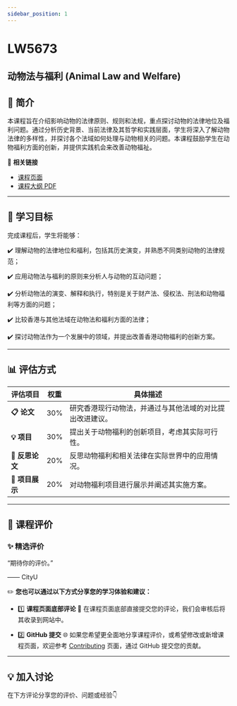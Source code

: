 ```yaml
---
sidebar_position: 1
---
```


# LW5673
## 动物法与福利 (Animal Law and Welfare)

## **📘 简介**
本课程旨在介绍影响动物的法律原则、规则和法规，重点探讨动物的法律地位及福利问题。通过分析历史背景、当前法律及其哲学和实践层面，学生将深入了解动物法律的多样性，并探讨各个法域如何处理与动物相关的问题。本课程鼓励学生在动物福利方面的创新，并提供实践机会来改善动物福祉。

🔗 **相关链接**
- [课程页面](https://www.cityu.edu.hk/catalogue/pg/202425/course/LW5673.htm)
- [课程大纲 PDF](https://www.cityu.edu.hk/catalogue/pg/202425/course/LW5673.pdf)

---

## **🎯 学习目标**

完成课程后，学生将能够：

✔️ 理解动物的法律地位和福利，包括其历史演变，并熟悉不同类别动物的法律规范；

✔️ 应用动物法与福利的原则来分析人与动物的互动问题；

✔️ 分析动物法的演变、解释和执行，特别是关于财产法、侵权法、刑法和动物福利等方面的问题；

✔️ 比较香港与其他法域在动物法和福利方面的法律；

✔️ 探讨动物法作为一个发展中的领域，并提出改善香港动物福利的创新方案。

---

## **📊 评估方式**

| **评估项目**         | **权重** | **具体描述**                                                                                       |
|---------------------|---------|---------------------------------------------------------------------------------------------------|
| **📋 论文**           | 30%     | 研究香港现行动物法，并通过与其他法域的对比提出改进建议。                                           |
| **💡 项目**           | 30%     | 提出关于动物福利的创新项目，考虑其实际可行性。                                                     |
| **📝 反思论文**       | 20%     | 反思动物福利和相关法律在实际世界中的应用情况。                                                     |
| **📢 项目展示**       | 20%     | 对动物福利项目进行展示并阐述其实施方案。                                                           |

---

## **💬 课程评价**

### ✨ **精选评价**
<div className={commentStyles.commentBox}>
    <p className={commentStyles.commentText}>
        “期待你的评价。”
    </p>
    <p className={commentStyles.commentAuthor}>—— CityU</p>
</div>

✏️ **您也可以通过以下方式分享您的学习体验和建议：**

- 1️⃣ **课程页面底部评论**
💬 在课程页面底部直接提交您的评论，我们会审核后将其收录到网站中。

- 2️⃣ **GitHub 提交**
🌐 如果您希望更全面地分享课程评价，或希望修改或新增课程页面，欢迎参考 [Contributing](https://penjc.github.io/cityU-navigator/contributing) 页面，通过 GitHub 提交您的贡献。

---

## **💡 加入讨论**

在下方评论分享您的评价、问题或经验👇
<Utterances />

